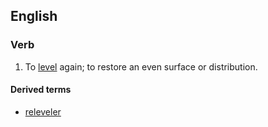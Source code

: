 ==English==
===Verb===
{{en-verb}}
# To [[level]] again; to restore an even surface or distribution.

====Derived terms====
* [[releveler]]
